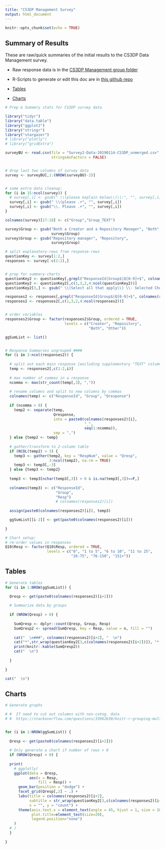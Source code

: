 ---
title: "CS3DP Management Survey"
output: html_document
---

```{r setup, include=FALSE}
knitr::opts_chunk$set(echo = TRUE)
```

## Summary of Results

These are raw/quick summaries of the initial results to the CS3DP Data Management survey.

+ Raw response data is in the [CS3DP Management group folder](https://drive.google.com/drive/u/0/folders/1fc-wqiG6J3lPyPC7WoWyV0GP1bJ6A2BQ)
+ R-Scripts to generate or edit this doc are in [this github repo](https://github.com/magpiedin/CS3DP-management-survey)

+ [Tables](#tableanchor)
+ [Charts](#chartsanchor)


```{r echo=FALSE, warning=FALSE, message=FALSE}

# Prep & Sumamry stats for CS3DP survey data

library("tidyr")
library("data.table")
library("ggplot2")
library("stringr")
library("stargazer")
# library("plotly")
# library("gridExtra")

surveyBU <- read.csv(file = "Survey2-Data-20190114-CS3DP_unmerged.csv", 
                     stringsAsFactors = FALSE)


# drop last two columns of survey data
survey <- surveyBU[,1:(NROW(surveyBU)-2)]


# some extra data cleanup:
for (i in 15:ncol(survey)) {
  # survey[,i] <- gsub(" \\(please explain below\\)\\:", "", survey[,i])
  survey[,i] <- gsub(" \\(please .+", "", survey[,i])
  survey[,i] <- gsub("\\. Please .+", "", survey[,i])
}

colnames(survey)[17:18] <- c("Group","Group_TEXT")

survey$Group <- gsub("Both a Creator and a Repository Manager", "Both",
                     survey$Group)
survey$Group <- gsub("Repository manager", "Repository",
                     survey$Group)

# split explanatory-rows from response-rows
questionKey <- survey[1:2,]
responses <- survey[-c(1:2),]


# prep for summary-charts
questionKey2 <- questionKey[,grepl("ResponseId|Group$|Q[0-9]+$", colnames(questionKey)) > 0]
questionKey2 <- questionKey2[,c(1,3,2,4:ncol(questionKey2))]
questionKey2[3,] <- gsub(" \\(Select all that apply\\) \\- Selected Choice", "", questionKey2[1,])

responses2 <- responses[,grepl("ResponseId|Group$|Q[0-9]+$", colnames(responses)) > 0]
responses2 <- responses2[,c(1,3,2,4:ncol(responses2))]


# order variables
responses2$Group <- factor(responses2$Group, ordered = TRUE,
                           levels = c("Creator", "Repository",
                                      "Both", "Other"))

ggSumList <- list()


# Response Summaries ungrouped ####
for (i in 3:ncol(responses2)) {
  
  # split out each main response [excluding supplementary "TEXT" columns]
  temp <- responses2[,c(1:2,i)]
  
  # max number of commas in a response
  ncomma <- max(str_count(temp[,3], ","))
  
  # rename columns and split to new columns by commas
  colnames(temp) <- c("ResponseId", "Group", "Qresponse")
  
  if (ncomma > 0) {
    temp2 <- separate(temp,
                      Qresponse,
                      into = paste0(colnames(responses2)[i],
                                    "_", 
                                    seq(1:ncomma)),
                      sep = ",")
  } else {temp2 <- temp}
  
  # gather/transform to 2-column table
  if (NCOL(temp2) > 3) {
    temp3 <- gather(temp2, key = "RespNum", value = "Qresp", 
                    3:ncol(temp2), na.rm = TRUE)
    temp3 <- temp3[,-3]
  } else {temp3 <- temp2}
  
  temp3 <- temp3[nchar(temp3[,3]) > 0 & is.na(temp3[,3])==F,]
  
  colnames(temp3) <- c("ResponseId", 
                       "Group",
                       "Resp")
                       # colnames(responses2)[i])
  
  assign(paste0(colnames(responses2)[i]), temp3)

  ggSumList[[i-2]] <- get(paste0(colnames(responses2)[i]))
  
}

# Chart setup:
# re-order values in responses
Q10$Resp <- factor(Q10$Resp, ordered = TRUE,
                   levels = c("0", "1 to 5", "6 to 10", "11 to 25", 
                              "26-75", "76-150", "151+"))


```

## Tables {#tableanchor}
```{r echo=FALSE, results = 'asis', tidy = TRUE} 

# Generate tables
for (i in 1:NROW(ggSumList)) {

  Qresp <- get(paste0(colnames(responses2)[i+2]))
  
  # Summarize data by groups
  
  if (NROW(Qresp) > 0) {
  
    SumQresp <- dplyr::count(Qresp, Group, Resp)
    SumQresp2 <- spread(SumQresp, key = Resp, value = n, fill = "")
    
    cat("  \n###", colnames(responses2)[i+2], "  \n")
    cat("*",str_wrap(questionKey2[3,c(colnames(responses2)[i+2])]), "*  \n")
    print(knitr::kable(SumQresp2))
    cat("  \n")
    
  }
  
}

cat("  \n")


```

## Charts {#chartsanchor}
```{r echo=FALSE} 
# Generate graphs 

# #  If need to cut out columns with non-categ. data
# #  https://stackoverflow.com/questions/33962630/knitr-r-grouping-multiple-plots-in-to-html


for (i in 1:NROW(ggSumList)) {
  
  Qresp <- get(paste0(colnames(responses2)[i+2]))
  
  # Only generate a chart if number of rows > 0
  if (NROW(Qresp) > 0) {
  
  print(
    # ggplotly(
    ggplot(data = Qresp,
           aes(x = Resp,  
               fill = Resp)) +
      geom_bar(position = "dodge") +
      facet_grid(Qresp[,2] ~ .) +
      labs(title = colnames(responses2)[i+2],
           subtitle = str_wrap(questionKey2[3,c(colnames(responses2)[i+2])]),
           x = "", y = "count") +
      theme(axis.text.x = element_text(angle = 45, hjust = 1, size = 10),
            plot.title=element_text(size=20),
            legend.position="none")
    )
  # )
  }
  
}

```

